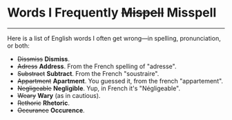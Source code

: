 

# Words I Frequently ~~Mispell~~ Misspell

---

 Here is a list of English words I often get wrong—in spelling, pronunciation, or both:

- ~~Dissmiss~~ **Dismiss**.
- ~~Adress~~ **Address**. From the French spelling of "adresse".
- ~~Substract~~ **Subtract**. From the French "soustraire".
- ~~Appartment~~ **Apartment**. You guessed it, from the french "appartement".
- ~~Negligeable~~ **Negligible**. Yup, in French it's "Négligeable".
- ~~Weary~~ **Wary** (as in cautious).
- ~~Rethoric~~ **Rhetoric**.
- ~~Occurance~~ **Occurence**.
